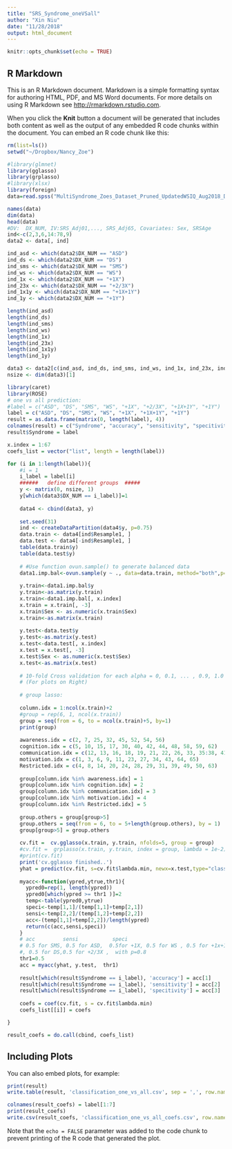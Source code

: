 ```yaml
---
title: "SRS_Syndrome_oneVSall"
author: "Xin Niu"
date: "11/28/2018"
output: html_document
---
```


```r
knitr::opts_chunk$set(echo = TRUE)
```

## R Markdown

This is an R Markdown document. Markdown is a simple formatting syntax for authoring HTML, PDF, and MS Word documents. For more details on using R Markdown see <http://rmarkdown.rstudio.com>.

When you click the **Knit** button a document will be generated that includes both content as well as the output of any embedded R code chunks within the document. You can embed an R code chunk like this:

```r
rm(list=ls())
setwd("~/Dropbox/Nancy_Zoe")

#library(glmnet)
library(gglasso)
library(grplasso)
#library(xlsx)
library(foreign)
data=read.spss("MultiSyndrome_Zoes_Dataset_Pruned_UpdatedWSIQ_Aug2018_DEID.sav", to.data.frame=TRUE)

names(data)
dim(data)
head(data)
#DV:  DX_NUM, IV:SRS_Adj01,..., SRS_Adj65, Covariates: Sex, SRSAge
ind<-c(2,3,6,14:78,9)
data2 <- data[, ind]

ind_asd <- which(data2$DX_NUM == "ASD")
ind_ds <- which(data2$DX_NUM == "DS")
ind_sms <- which(data2$DX_NUM == "SMS")
ind_ws <- which(data2$DX_NUM == "WS")
ind_1x <- which(data2$DX_NUM == "+1X")
ind_23x <- which(data2$DX_NUM == "+2/3X")
ind_1x1y <- which(data2$DX_NUM == "+1X+1Y")
ind_1y <- which(data2$DX_NUM == "+1Y")

length(ind_asd)
length(ind_ds)
length(ind_sms)
length(ind_ws)
length(ind_1x)
length(ind_23x)
length(ind_1x1y)
length(ind_1y)

data3 <- data2[c(ind_asd, ind_ds, ind_sms, ind_ws, ind_1x, ind_23x, ind_1x1y, ind_1y), ]
nsize <- dim(data3)[1]

```

```r
library(caret)
library(ROSE)
# one vs all prediction:
#label = c("ASD", "DS", "SMS", "WS", "+1X", "+2/3X", "+1X+1Y", "+1Y")
label = c("ASD", "DS", "SMS", "WS", "+1X", "+1X+1Y", "+1Y")
result = as.data.frame(matrix(0, length(label), 4))
colnames(result) = c("Syndrome", "accuracy", "sensitivity", "specitivity")
result$Syndrome = label

x.index = 1:67
coefs_list = vector("list", length = length(label))

for (i in 1:length(label)){
    #i = 1
    i_label = label[i]
    ######   define different groups  #####
    y <- matrix(0, nsize, 1)
    y[which(data3$DX_NUM == i_label)]=1
    
    data4 <- cbind(data3, y)
    
    set.seed(31)
    ind <- createDataPartition(data4$y, p=0.75)
    data.train <- data4[ind$Resample1, ]
    data.test <- data4[-ind$Resample1, ]
    table(data.train$y)
    table(data.test$y)
    
    # #Use function ovun.sample() to generate balanced data
    data1.imp.bal<-ovun.sample(y ~ ., data=data.train, method="both",p=0.5, seed=1342)$data
    
    y.train<-data1.imp.bal$y
    y.train<-as.matrix(y.train)
    x.train<-data1.imp.bal[, x.index]
    x.train = x.train[, -3]
    x.train$Sex <- as.numeric(x.train$Sex)
    x.train<-as.matrix(x.train)
    
    y.test<-data.test$y
    y.test<-as.matrix(y.test)
    x.test<-data.test[, x.index]
    x.test = x.test[, -3]
    x.test$Sex <- as.numeric(x.test$Sex)
    x.test<-as.matrix(x.test)
    	
    # 10-fold Cross validation for each alpha = 0, 0.1, ... , 0.9, 1.0
    # (For plots on Right)
    
    # group lasso:
    
    column.idx = 1:ncol(x.train)+2
    #group = rep(6, 1, ncol(x.train))
    group = seq(from = 6, to = ncol(x.train)+5, by=1)
    print(group)
    
    awareness.idx = c(2, 7, 25, 32, 45, 52, 54, 56)
    cognition.idx = c(5, 10, 15, 17, 30, 40, 42, 44, 48, 58, 59, 62)
    communication.idx = c(12, 13, 16, 18, 19, 21, 22, 26, 33, 35:38, 41, 46, 47, 51, 53, 55, 57, 60, 61)
    motivation.idx = c(1, 3, 6, 9, 11, 23, 27, 34, 43, 64, 65)
    Restricted.idx = c(4, 8, 14, 20, 24, 28, 29, 31, 39, 49, 50, 63)
    
    group[column.idx %in% awareness.idx] = 1
    group[column.idx %in% cognition.idx] = 2
    group[column.idx %in% communication.idx] = 3
    group[column.idx %in% motivation.idx] = 4
    group[column.idx %in% Restricted.idx] = 5
    
    group.others = group[group>5]
    group.others = seq(from = 6, to = 5+length(group.others), by = 1)
    group[group>5] = group.others
    
    cv.fit =  cv.gglasso(x.train, y.train, nfolds=5, group = group)
    #cv.fit =  grplasso(x.train, y.train, index = group, lambda = 1e-2)
    #print(cv.fit)
    print('cv.gglasso finished..')
    yhat = predict(cv.fit, s=cv.fit$lambda.min, newx=x.test,type="class")
    
    myacc<-function(ypred,ytrue,thr1){
      ypred0=rep(1, length(ypred))
      ypred0[which(ypred >= thr1 )]=2
      temp<-table(ypred0,ytrue)
      speci<-temp[1,1]/(temp[1,1]+temp[2,1])
      sensi<-temp[2,2]/(temp[1,2]+temp[2,2])
      acc<-(temp[1,1]+temp[2,2])/length(ypred)
      return(c(acc,sensi,speci))
    }
    # acc         sensi           speci 
    # 0.5 for SMS, 0.5 for ASD,  0.5for +1X, 0.5 for WS , 0.5 for +1x+1Y, 0.5 for +1Y with p =0.75
    #, 0.5 for DS,0.5 for +2/3X ,  with p=0.8
    thr1=0.5
    acc = myacc(yhat, y.test,  thr1)
    
    result[which(result$Syndrome == i_label), 'accuracy'] = acc[1]
    result[which(result$Syndrome == i_label), 'sensitivity'] = acc[2]
    result[which(result$Syndrome == i_label), 'specitivity'] = acc[3]
    
    coefs = coef(cv.fit, s = cv.fit$lambda.min)
    coefs_list[[i]] = coefs

}

result_coefs = do.call(cbind, coefs_list)
```


## Including Plots

You can also embed plots, for example:

```r
print(result)
write.table(result, 'classification_one_vs_all.csv', sep = ',', row.names = F)

colnames(result_coefs) = label[1:7]
print(result_coefs)
write.csv(result_coefs, 'classification_one_vs_all_coefs.csv', row.names = T)
```

Note that the `echo = FALSE` parameter was added to the code chunk to prevent printing of the R code that generated the plot.